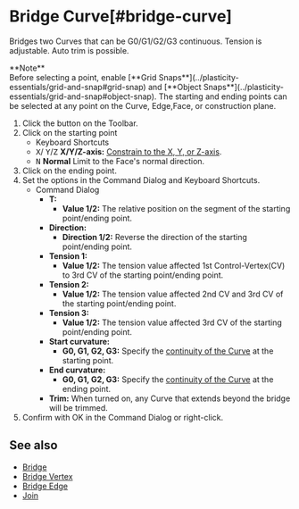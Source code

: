 
# Bridge Curve[#bridge-curve]

<Reference shortcut="" command="Bridge Curve" button="" />

Bridges two Curves that can be G0/G1/G2/G3 continuous. Tension is adjustable. Auto trim is possible.

<Callout emoji="❗">
    **Note**<br />
Before selecting a point, enable [**Grid Snaps**](../plasticity-essentials/grid-and-snap#grid-snap) and [**Object Snaps**](../plasticity-essentials/grid-and-snap#object-snap).
</Callout>
<Callout type="info" emoji="ℹ️">
The starting and ending points can be selected at any point on the  Curve, Edge,Face, or construction plane.
</Callout>

1. Click the button <ButtonIcon type="button-bridge-curve" /> on the Toolbar.
2. Click on the starting point
     - <Kst>Keyboard Shortcuts</Kst>
     - <kbd>X</kbd>/ <kbd>Y</kbd>/<kbd>Z</kbd> **X/Y/Z-axis:** [Constrain to the X, Y, or Z-axis](./sketching-essentials#constrain-to-an-axis).
     - <kbd>N</kbd> **Normal** Limit to the Face's normal direction.  
3. Click on the ending point.  
4. Set the options in the Command Dialog and Keyboard Shortcuts.
     - <Kst>Command Dialog</Kst>
          - **T:**
               - **Value 1/2:** The relative position on the segment of the starting point/ending point.
          - **Direction:** 
               - **Direction 1/2:** Reverse the direction of the starting point/ending point.
          - **Tension 1:**
               - **Value 1/2:** The tension value affected 1st Control-Vertex(CV) to 3rd CV of the starting point/ending point.
          - **Tension 2:**
               - **Value 1/2:** The tension value affected 2nd CV and 3rd CV of the starting point/ending point.
          - **Tension 3:**
               - **Value 1/2:** The tension value affected 3rd CV of the starting point/ending point.
          - **Start curvature:**
               - **G0, G1, G2, G3:** Specify the [continuity of the  Curve](../cad-essentials/continuity-curve-and-surface) at the starting point.
          -  **End curvature:**
               - **G0, G1, G2, G3:** Specify the [continuity of the  Curve](../cad-essentials/continuity-curve-and-surface) at the ending point.      
          - **Trim:** When turned on, any Curve that extends beyond the bridge will be trimmed.
5. Confirm with OK in the Command Dialog or right-click.

<VideoPlayer fileName="bridge-curve"/>

## See also
- [Bridge](./bridge)
- [Bridge Vertex](./bridge-vertex)
- [Bridge Edge](./bridge-edge)
- [Join](./join)